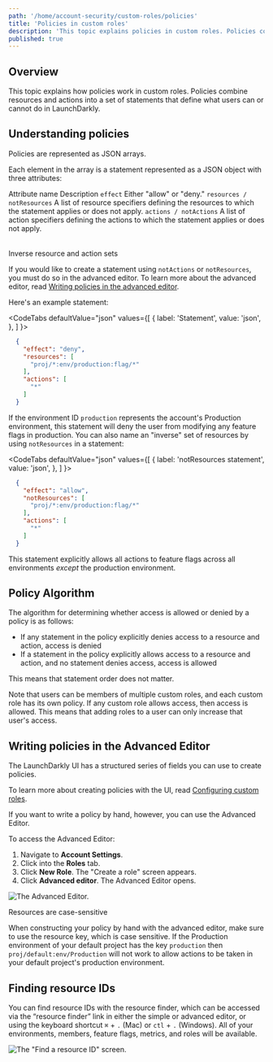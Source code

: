 ```yaml
---
path: '/home/account-security/custom-roles/policies'
title: 'Policies in custom roles'
description: 'This topic explains policies in custom roles. Policies combine resources and actions into a set of statements that define what users can or cannot do.'
published: true
---
```


## Overview

This topic explains how policies work in custom roles. Policies combine resources and actions into a set of statements that define what users can or cannot do in LaunchDarkly.

## Understanding policies

Policies are represented as JSON arrays.

Each element in the array is a statement represented as a JSON object with three attributes:

<Table>
  <TableHeader>
    <TableHeadCell>Attribute name</TableHeadCell>
    <TableHeadCell>Description</TableHeadCell>
  </TableHeader>
  <TableBody>
    <TableRow>
      <TableCell>
        <code>effect</code>
      </TableCell>
      <TableCell>Either "allow" or "deny."</TableCell>
    </TableRow>
    <TableRow>
      <TableCell>
        <code>resources / notResources</code>
      </TableCell>
      <TableCell>
        A list of resource specifiers defining the resources to which the statement applies or does not apply.
      </TableCell>
    </TableRow>
    <TableRow>
      <TableCell>
        <code>actions / notActions</code>
      </TableCell>
      <TableCell>
        A list of action specifiers defining the actions to which the statement applies or does not apply.
      </TableCell>
    </TableRow>
  </TableBody>
</Table>
<Callout intent="info">
  <CalloutTitle>Inverse resource and action sets</CalloutTitle>
  <CalloutDescription>

If you would like to create a statement using `notActions` or `notResources`, you must do so in the advanced editor.
To learn more about the advanced editor, read [Writing policies in the advanced
editor](#writing-policies-in-the-advanced-editor).

  </CalloutDescription>
</Callout>

Here's an example statement:


<CodeTabs
  defaultValue="json"
  values={[
    { label: 'Statement', value: 'json', },
  ]
}>

<CodeTabItem value="json">

```json
  {
    "effect": "deny",
    "resources": [
      "proj/*:env/production:flag/*"
    ],
    "actions": [
      "*"
    ]
  }
```

</CodeTabItem>
</CodeTabs>

If the environment ID `production` represents the account's Production environment, this statement will deny the user from modifying any feature flags in production. You can also name an "inverse" set of resources by using `notResources` in a statement:

<CodeTabs
  defaultValue="json"
  values={[
    { label: 'notResources statement', value: 'json', },
  ]
}>

<CodeTabItem value="json">

```json
  {
    "effect": "allow",
    "notResources": [
      "proj/*:env/production:flag/*"
    ],
    "actions": [
      "*"
    ]
  }
```

</CodeTabItem>
</CodeTabs>

This statement explicitly allows all actions to feature flags across all environments _except_ the production environment.

## Policy Algorithm

The algorithm for determining whether access is allowed or denied by a policy is as follows:

- If any statement in the policy explicitly denies access to a resource and action, access is denied
- If a statement in the policy explicitly allows access to a resource and action, and no statement denies access, access is allowed

This means that statement order does not matter.

Note that users can be members of multiple custom roles, and each custom role has its own policy. If any custom role allows access, then access is allowed. This means that adding roles to a user can only increase that user's access.

## Writing policies in the Advanced Editor

The LaunchDarkly UI has a structured series of fields you can use to create policies.

To learn more about creating policies with the UI, read [Configuring custom roles](/home/account-security/custom-roles).

If you want to write a policy by hand, however, you can use the Advanced Editor.

To access the Advanced Editor:

1. Navigate to **Account Settings**.
2. Click into the **Roles** tab.
3. Click **New Role**. The "Create a role" screen appears.
4. Click **Advanced editor**. The Advanced Editor opens.

![The Advanced Editor.](../../../../images/settings-roles-advanced-editor.png)

<Callout intent="alert">
  <CalloutTitle>Resources are case-sensitive</CalloutTitle>
  <CalloutDescription>

When constructing your policy by hand with the advanced editor, make sure to use the resource key, which is case
sensitive. If the Production environment of your default project has the key `production` then
`proj/default:env/Production` will not work to allow actions to be taken in your default project's production
environment.

  </CalloutDescription>
</Callout>

## Finding resource IDs

You can find resource IDs with the resource finder, which can be accessed via the “resource finder” link in either the simple or advanced editor, or using the keyboard shortcut `⌘` + `.` (Mac) or `ctl` + `.` (Windows). All of your environments, members, feature flags, metrics, and roles will be available.

![The "Find a resource ID" screen.](../../../../images/settings-roles-resource-id.png)
